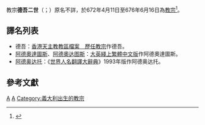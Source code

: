 {{expand|time=2018-10-17T17:13:53+00:00}}
{{NoteTA
|G1=Popes
}}
{{Infobox Christian leader
|type = Pope
| honorific-prefix = 教宗
| name=德吾二世<br>Adeodatus PP. II
|title = [[羅馬主教|羅馬主教]]
|image=[[File:Adeodatus_II.jpg|250px]]
|birth_name=（不详）
|term_start=672年4月11日
|term_end=676年6月16日（在位{{Age in years and days|672|04|11|676|06|16|age=no}}）
|predecessor=[[教宗维达|教宗维达]]
|successor=[[教宗杜努|教宗杜努]]
|birth_date=（日期不详）
|birthplace=[[罗马|罗马]]
|dead=dead|death_date=676年6月17日
|deathplace=罗马
|other=德吾
}}
{{Infobox popestyles
|dipstyle = 教宗閣下
|offstyle = 教宗閣下
|relstyle = 聖父
|deathstyle=（无）
}}

教宗'''德吾二世'''（{{lang-la|Adeodatus PP. II}}；{{bd|？||676年|6月17日|catIdx=A}}）原名不詳，於672年4月11日至676年6月16日為[[教宗|教宗]]<ref>{{cite web|title=Pontiffs|url=https://w2.vatican.va/content/vatican/en/holy-father.index.html|accessdate=2019-09-09|publisher=Holy See|language=en|archiveurl=https://web.archive.org/web/20190909162143/https://w2.vatican.va/content/vatican/en/holy-father.index.html|archivedate=2019-09-09}}</ref>。

== 譯名列表 ==
* 德吾：[https://web.archive.org/web/20051023073732/http://archives.catholic.org.hk/popes/index.htm 香港天主教教區檔案　歷任教宗]作德吾。
* [[阿德奧達圖斯|阿德奧達圖斯]]、[[阿德奧达图斯|阿德奧达图斯]]：[http://tw.britannica.com/MiniSite/Article/id00028770.html 大英綫上繁體中文版]{{dead link|date=2017年12月 |bot=InternetArchiveBot |fix-attempted=yes }}作阿德奧達圖斯。
* [[阿德奧達圖斯|阿德奥达托]]：《[[世界人名翻譯大辭典|世界人名翻譯大辭典]]》1993年版作阿德奥达托。
<!--- 在此等來源未證實正確之前，請不要將以下譯名放進條目內。
*[[阿得奧達多斯|阿得奧達多斯]]、[[阿得奥达多斯|阿得奥达多斯]]：[http://www.ccgn.nl/ft-book/chl/015.htm]、[http://www.ebaomonthly.com/window/liter/philwest/augst_index.htm]、[http://tools.shuku.net:8080/servlet/converter?url=http%3A%2F%2Fwww.yifan.net%2Fyihe%2Fnovels%2Fforeign%2Fchl%2Fchl14.html]、[http://lxbook.diy.myrice.com/wgwx/other/augustinus/chanhuilu/014.htm]、[http://www.shulu.net/wg/chl/015.htm]、[http://forum.cul.sina.com.cn/cgi-bin/viewone.cgi?gid=43&fid=6147&itemid=10795]、[http://www.yifan.net/yihe/novels/foreign/chl/chl14.html]、[http://cclw.net/book/sjddjlsgs/htm/chapter2.html]、[http://c-highway.net/book/lishi3/3-6/2.htm]、[http://novel.jschina.com.cn/novelqfxlcom/nch/waiguo/4and853/14.htm]、
*[[亞督達塗|亞督達塗]]、[[亞督达塗|亞督达塗]]：[http://www.ebaomonthly.com/window/liter/philwest/augst_yu.htm]、
*[[阿斗達徒|阿斗達徒]]、[[阿斗达徒|阿斗达徒]]：[http://www.christianstudy.com/data/theology/augustine01.html]、[http://www.godoor.net/text/history/augustin.htm]、[http://www.godoor.com/article/list.asp?id=22]
*[[阿狄乌达|阿狄乌达]]：[http://www.bigyi.net/ChristDic/christContent.asp?id=4020034]、
*[[安捷奥纳德|安捷奥纳德]]：[http://www.logon.org/Chinese/S/p288A.html]、
--->

== 參考文獻 ==
{{reflist}}

{{教宗|[[教宗维达|教宗维达]]|[[教宗杜努|教宗杜努]]|672年4月11日－676年6月16日}}
{{popes}}
{{Catholicism}} 
{{History of the Roman Catholic Church}}

{{天主教聖人}}
{{Authority control}}
[[Category:教宗|A]]
[[Category:羅馬人|A]]
[[Category:義大利出生的教宗|Category:義大利出生的教宗]]